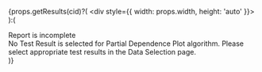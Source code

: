 



{props.getResults(cid)?(
    <div style={{ width: props.width, height: 'auto' }}>
      <MultipleLineChart
        id={props.id}
        results={props.getResults(cid).results}
        feature_names={props.getResults(cid).feature_names}
        height={props.height}
        width={props.width}/>
    </div>
):(
  <div style={{ 
    width: props.width, 
    height: props.height, 
    maxHeight: 1076,
    display: 'flex', 
    justifyContent: 'center', 
    alignItems: 'center',
    flexDirection: 'column',
    background: '#f8f9fa',
    border: '1px dashed #dee2e6',
    borderRadius: '4px',
    padding: '20px',
    textAlign: 'center' 
  }}>
    <div style={{ fontSize: '18px', fontWeight: 'bold', color: '#dc3545', marginBottom: '10px' }}>
      Report is incomplete
    </div>
    <div style={{ color: '#6c757d' }}>
      No Test Result is selected for Partial Dependence Plot algorithm. 
      Please select appropriate test results in the Data Selection page.
    </div>
  </div>
)}
